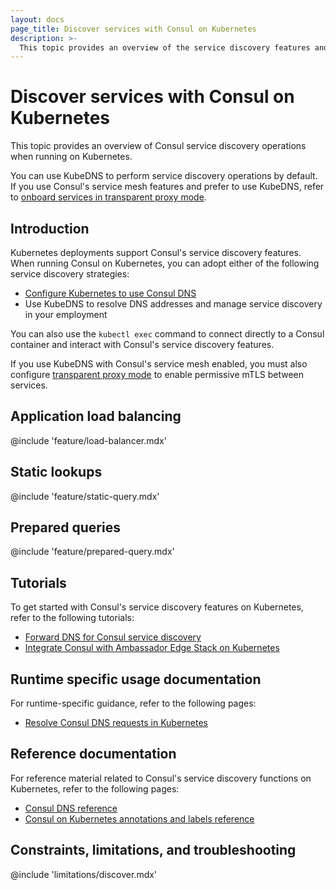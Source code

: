 ```yaml
---
layout: docs
page_title: Discover services with Consul on Kubernetes
description: >-
  This topic provides an overview of the service discovery features and operations Consul supports when running on Kubernetes.
---
```


# Discover services with Consul on Kubernetes

This topic provides an overview of Consul service discovery operations when running on Kubernetes.

You can use KubeDNS to perform service discovery operations by default. If you use Consul's service mesh features and prefer to use KubeDNS, refer to [onboard services in transparent proxy mode](/consul/docs/connect/proxy/transparent-proxy).

## Introduction

Kubernetes deployments support Consul's service discovery features. When running Consul on Kubernetes, you can adopt either of the following service discovery strategies:

- [Configure Kubernetes to use Consul DNS](/consul/docs/discover/dns/k8s)
- Use KubeDNS to resolve DNS addresses and manage service discovery in your employment

You can also use the `kubectl exec` command to connect directly to a Consul container and interact with Consul's service discovery features.

If you use KubeDNS with Consul's service mesh enabled, you must also configure [transparent proxy mode](/consul/docs/connect/proxy/transparent-proxy) to enable permissive mTLS between services.

## Application load balancing

@include 'feature/load-balancer.mdx'

## Static lookups

@include 'feature/static-query.mdx'

## Prepared queries

@include 'feature/prepared-query.mdx'

## Tutorials

To get started with Consul's service discovery features on Kubernetes, refer to the following tutorials:

- [Forward DNS for Consul service discovery](/consul/tutorials/networking/dns-forwarding)
- [Integrate Consul with Ambassador Edge Stack on Kubernetes](/consul/tutorials/developer-mesh/service-mesh-gateway-ambassador)

## Runtime specific usage documentation

For runtime-specific guidance, refer to the following pages:

- [Resolve Consul DNS requests in Kubernetes](/consul/docs/discover/dns/k8s)

## Reference documentation

For reference material related to Consul's service discovery functions on Kubernetes, refer to the following pages:

- [Consul DNS reference](/consul/docs/reference/dns)
- [Consul on Kubernetes annotations and labels reference](/consul/docs/reference/k8s/annotation-label)

## Constraints, limitations, and troubleshooting

@include 'limitations/discover.mdx'